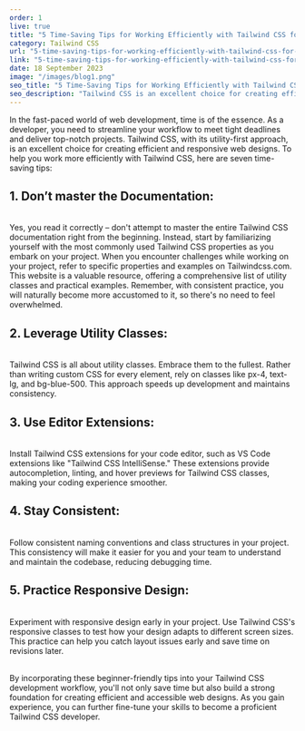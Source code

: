 ```yaml
---
order: 1
live: true
title: "5 Time-Saving Tips for Working Efficiently with Tailwind CSS for beginners"
category: Tailwind CSS
url: "5-time-saving-tips-for-working-efficiently-with-tailwind-css-for-beginners"
link: "5-time-saving-tips-for-working-efficiently-with-tailwind-css-for-beginners"
date: 18 September 2023
image: "/images/blog1.png"
seo_title: "5 Time-Saving Tips for Working Efficiently with Tailwind CSS"
seo_description: "Tailwind CSS is an excellent choice for creating efficient web designs. To help you work more efficiently with Tailwind CSS, here are 5 time-saving tips:"
---
```



In the fast-paced world of web development, time is of the essence. As a developer, you need to streamline your workflow to meet tight deadlines and deliver top-notch projects. Tailwind CSS, with its utility-first approach, is an excellent choice for creating efficient and responsive web designs. To help you work more efficiently with Tailwind CSS, here are seven time-saving tips:

## 1. Don’t master the Documentation:

\
Yes, you read it correctly – don't attempt to master the entire Tailwind CSS documentation right from the beginning. Instead, start by familiarizing yourself with the most commonly used Tailwind CSS properties as you embark on your project. When you encounter challenges while working on your project, refer to specific properties and examples on Tailwindcss.com. This website is a valuable resource, offering a comprehensive list of utility classes and practical examples. Remember, with consistent practice, you will naturally become more accustomed to it, so there's no need to feel overwhelmed.


## 2. Leverage Utility Classes:

\
Tailwind CSS is all about utility classes. Embrace them to the fullest. Rather than writing custom CSS for every element, rely on classes like px-4, text-lg, and bg-blue-500. This approach speeds up development and maintains consistency.


## 3. Use Editor Extensions:

\
Install Tailwind CSS extensions for your code editor, such as VS Code extensions like "Tailwind CSS IntelliSense." These extensions provide autocompletion, linting, and hover previews for Tailwind CSS classes, making your coding experience smoother.


## 4. Stay Consistent:

\
Follow consistent naming conventions and class structures in your project. This consistency will make it easier for you and your team to understand and maintain the codebase, reducing debugging time.


## 5. Practice Responsive Design:

\
Experiment with responsive design early in your project. Use Tailwind CSS's responsive classes to test how your design adapts to different screen sizes. This practice can help you catch layout issues early and save time on revisions later.

\
By incorporating these beginner-friendly tips into your Tailwind CSS development workflow, you'll not only save time but also build a strong foundation for creating efficient and accessible web designs. As you gain experience, you can further fine-tune your skills to become a proficient Tailwind CSS developer.
